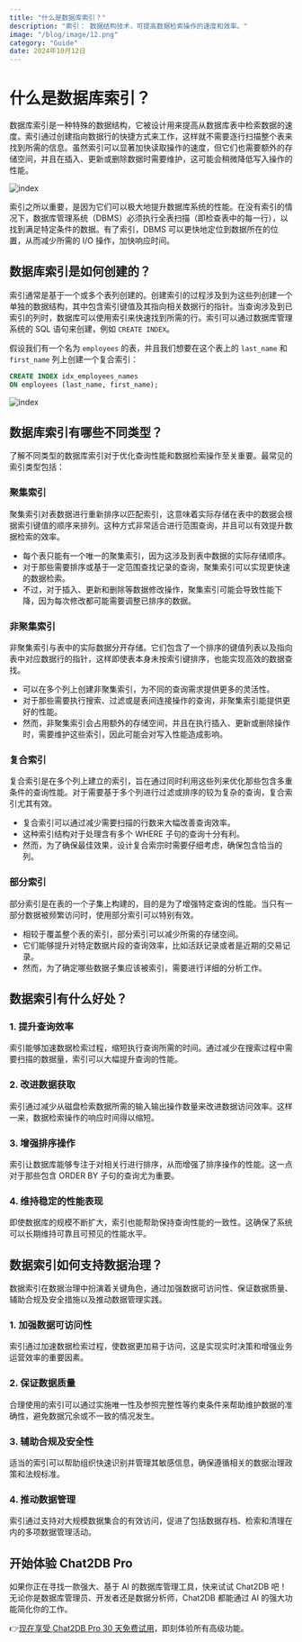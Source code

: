 ```yaml
---
title: "什么是数据库索引？"
description: "索引： 数据结构技术，可提高数据检索操作的速度和效率。"
image: "/blog/image/12.png"
category: "Guide"
date: 2024年10月12日
---
```


# 什么是数据库索引？

数据库索引是一种特殊的数据结构，它被设计用来提高从数据库表中检索数据的速度。索引通过创建指向数据行的快捷方式来工作，这样就不需要逐行扫描整个表来找到所需的信息。虽然索引可以显著加快读取操作的速度，但它们也需要额外的存储空间，并且在插入、更新或删除数据时需要维护，这可能会稍微降低写入操作的性能。

![index](/image/blog/index/1.png)

索引之所以重要，是因为它们可以极大地提升数据库系统的性能。在没有索引的情况下，数据库管理系统（DBMS）必须执行全表扫描（即检查表中的每一行），以找到满足特定条件的数据。有了索引，DBMS 可以更快地定位到数据所在的位置，从而减少所需的 I/O 操作，加快响应时间。

## 数据库索引是如何创建的？

索引通常是基于一个或多个表列创建的。创建索引的过程涉及到为这些列创建一个单独的数据结构，其中包含索引键值及其指向相关数据行的指针。当查询涉及到已索引的列时，数据库可以使用索引来快速找到所需的行。索引可以通过数据库管理系统的 SQL 语句来创建，例如 `CREATE INDEX`。

假设我们有一个名为 `employees` 的表，并且我们想要在这个表上的 `last_name` 和 `first_name` 列上创建一个复合索引：

```SQL
CREATE INDEX idx_employees_names
ON employees (last_name, first_name);
```

![index](/image/blog/index/2.png)

## 数据库索引有哪些不同类型？

了解不同类型的数据库索引对于优化查询性能和数据检索操作至关重要。最常见的索引类型包括：

### 聚集索引

聚集索引对表数据进行重新排序以匹配索引，这意味着实际存储在表中的数据会根据索引键值的顺序来排列。这种方式非常适合进行范围查询，并且可以有效提升数据检索的效率。

- 每个表只能有一个唯一的聚集索引，因为这涉及到表中数据的实际存储顺序。
- 对于那些需要排序或基于一定范围查找记录的查询，聚集索引可以实现更快速的数据检索。
- 不过，对于插入、更新和删除等数据修改操作，聚集索引可能会导致性能下降，因为每次修改都可能需要调整已排序的数据。

### 非聚集索引

非聚集索引与表中的实际数据分开存储。它们包含了一个排序的键值列表以及指向表中对应数据行的指针，这样即使表本身未按索引键排序，也能实现高效的数据查找。

- 可以在多个列上创建非聚集索引，为不同的查询需求提供更多的灵活性。
- 对于那些需要执行搜索、过滤或是表间连接操作的查询，非聚集索引能提供更好的性能。
- 然而，非聚集索引会占用额外的存储空间，并且在执行插入、更新或删除操作时，需要维护这些索引，因此可能会对写入性能造成影响。

### 复合索引

复合索引是在多个列上建立的索引，旨在通过同时利用这些列来优化那些包含多重条件的查询性能。对于需要基于多个列进行过滤或排序的较为复杂的查询，复合索引尤其有效。

- 复合索引可以通过减少需要扫描的行数来大幅改善查询效率。
- 这种索引结构对于处理含有多个 WHERE 子句的查询十分有利。
- 然而，为了确保最佳效果，设计复合索宗时需要仔细考虑，确保包含恰当的列。

### 部分索引

部分索引是在表的一个子集上构建的，目的是为了增强特定查询的性能。当只有一部分数据被频繁访问时，使用部分索引可以特别有效。

- 相较于覆盖整个表的索引，部分索引可以减少所需的存储空间。
- 它们能够提升对特定数据片段的查询效率，比如活跃记录或者是近期的交易记录。
- 然而，为了确定哪些数据子集应该被索引，需要进行详细的分析工作。

## 数据索引有什么好处？

### 1. 提升查询效率

索引能够加速数据检索过程，缩短执行查询所需的时间。通过减少在搜索过程中需要扫描的数据量，索引可以大幅提升查询的性能。

### 2. 改进数据获取

索引通过减少从磁盘检索数据所需的输入输出操作数量来改进数据访问效率。这样一来，数据检索操作的响应时间得以缩短。

### 3. 增强排序操作

索引让数据库能够专注于对相关行进行排序，从而增强了排序操作的性能。这一点对于那些包含 ORDER BY 子句的查询尤为重要。

### 4. 维持稳定的性能表现 

即使数据库的规模不断扩大，索引也能帮助保持查询性能的一致性。这确保了系统可以长期维持可靠且可预见的性能水平。

## 数据索引如何支持数据治理？

数据索引在数据治理中扮演着关键角色，通过加强数据可访问性、保证数据质量、辅助合规及安全措施以及推动数据管理实践。

### 1. 加强数据可访问性

索引通过加速数据检索过程，使数据更加易于访问，这是实现实时决策和增强业务运营效率的重要因素。

### 2. 保证数据质量

合理使用的索引可以通过实施唯一性及参照完整性等约束条件来帮助维护数据的准确性，避免数据冗余或不一致的情况发生。

### 3. 辅助合规及安全性

适当的索引可以帮助组织快速识别并管理其敏感信息，确保遵循相关的数据治理政策和法规标准。

### 4. 推动数据管理

索引通过支持对大规模数据集合的有效访问，促进了包括数据存档、检索和清理在内的多项数据管理活动。

## 开始体验 Chat2DB Pro

如果你正在寻找一款强大、基于 AI 的数据库管理工具，快来试试 Chat2DB 吧！无论你是数据库管理员、开发者还是数据分析师，Chat2DB 都能通过 AI 的强大功能简化你的工作。

👉[现在享受 Chat2DB Pro 30 天免费试用](https://chat2db.ai/zh-CN/pricing)，即刻体验所有高级功能。

